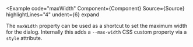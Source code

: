 
<Example
  code="maxWidth"
  Component={Component}
  Source={Source}
  highlightLines="4"
  undent={6}
  expand
>
  The `maxWidth` property can be used as a shortcut to set the maximum width
  for the dialog.  Internally this adds a `--max-width` CSS custom property
  via a `style` attribute.
</Example>
